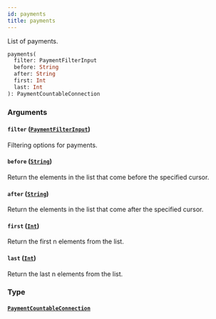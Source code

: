 ```yaml
---
id: payments
title: payments
---
```


List of payments.

```graphql
payments(
  filter: PaymentFilterInput
  before: String
  after: String
  first: Int
  last: Int
): PaymentCountableConnection

```

### Arguments

#### `filter` ([`PaymentFilterInput`](../../../developer/api-reference/inputs/payment-filter-input))

Filtering options for payments.

#### `before` ([`String`](../../../developer/api-reference/scalars/string))

Return the elements in the list that come before the specified cursor.

#### `after` ([`String`](../../../developer/api-reference/scalars/string))

Return the elements in the list that come after the specified cursor.

#### `first` ([`Int`](../../../developer/api-reference/scalars/int))

Return the first n elements from the list.

#### `last` ([`Int`](../../../developer/api-reference/scalars/int))

Return the last n elements from the list.

### Type

#### [`PaymentCountableConnection`](../../../developer/api-reference/objects/payment-countable-connection)

